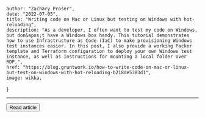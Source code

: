 
    author: "Zachary Proser", 
    date: "2022-07-05",
    title: "Writing code on Mac or Linux but testing on Windows with hot-reloading", 
    description: "As a developer, I often want to test my code on Windows, but don&apos;t have a Windows box handy. This tutorial demonstrates how to use Infrastructure as Code (IaC) to make provisioning Windows test instances easier. In this post, I also provide a working Packer template and Terraform configuration to deploy your own Windows test instance, as well as instructions for mounting a local folder over RDP.",
    href: "https://blog.gruntwork.io/how-to-write-code-on-mac-or-linux-but-test-on-windows-with-hot-reloading-b218de5383d1",
    image: wikka,
}



--- 
<Button href={meta.href}>Read article</Button>


